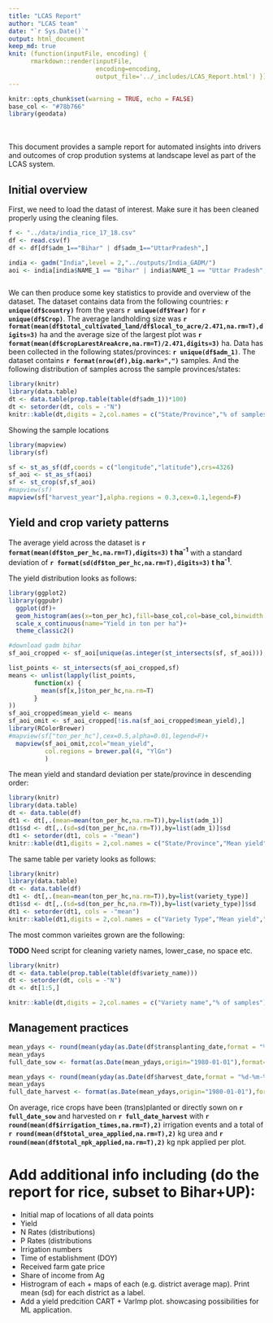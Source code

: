 ```yaml
---
title: "LCAS Report"
author: "LCAS team"
date: "`r Sys.Date()`"
output: html_document
keep_md: true
knit: (function(inputFile, encoding) { 
      rmarkdown::render(inputFile,
                        encoding=encoding, 
                        output_file='../_includes/LCAS_Report.html') })
---
```


```r
knitr::opts_chunk$set(warning = TRUE, echo = FALSE)
base_col <- "#78b766"
library(geodata)
```

<br><br>
This document provides a sample report for automated insights into drivers and
outcomes of crop prodution systems at landscape level as part of the LCAS system.


## Initial overview
First, we need to load the datast of interest. 
Make sure it has been cleaned properly using the cleaning files.

```r
f <- "../data/india_rice_17_18.csv"
df <- read.csv(f)
df <- df[df$adm_1=="Bihar" | df$adm_1=="UttarPradesh",]

india <- gadm("India",level = 2,"../outputs/India_GADM/")
aoi <- india[india$NAME_1 == "Bihar" | india$NAME_1 == "Uttar Pradesh",]



```

We can then produce some key statistics to provide and overview of the dataset. The dataset contains data from the following countries: **`r unique(df$country)`** from the years **`r unique(df$Year)`** for **`r unique(df$Crop)`**. The average landholding size was **`r format(mean(df$total_cultivated_land/df$local_to_acre/2.471,na.rm=T),digits=3)`** ha and the average size of the largest plot was **`r format(mean(df$cropLarestAreaAcre,na.rm=T)/2.471,digits=3)`** ha. Data has been collected in the following states/provinces: **`r unique(df$adm_1)`**. The dataset contains **`r format(nrow(df),big.mark=",")`** samples. And the following distribution of samples across the sample provinces/states: 

```r
library(knitr)
library(data.table)
dt <- data.table(prop.table(table(df$adm_1))*100)
dt <- setorder(dt, cols = -"N")  
knitr::kable(dt,digits = 2,col.names = c("State/Province","% of samples"))
```

Showing the sample locations

```r
library(mapview)
library(sf)

sf <- st_as_sf(df,coords = c("longitude","latitude"),crs=4326)
sf_aoi <- st_as_sf(aoi)
sf <- st_crop(sf,sf_aoi)
#mapview(sf)
mapview(sf["harvest_year"],alpha.regions = 0.3,cex=0.1,legend=F)
```



## Yield and crop variety patterns

The average yield across the dataset is **`r format(mean(df$ton_per_hc,na.rm=T),digits=3)` t ha<sup>-1</sup>** with a standard deviation of **`r format(sd(df$ton_per_hc,na.rm=T),digits=3)` t ha<sup>-1</sup>**.

The yield distribution looks as follows:

```r
library(ggplot2)
library(ggpubr)
  ggplot(df)+
  geom_histogram(aes(x=ton_per_hc),fill=base_col,col=base_col,binwidth = 0.2)+
  scale_x_continuous(name="Yield in ton per ha")+
  theme_classic2()
```  


```r

#download gadm bihar
sf_aoi_cropped <- sf_aoi[unique(as.integer(st_intersects(sf, sf_aoi))),]

list_points <- st_intersects(sf_aoi_cropped,sf)
means <- unlist(lapply(list_points,
       function(x) {
         mean(sf[x,]$ton_per_hc,na.rm=T)
       }
))
sf_aoi_cropped$mean_yield <- means
sf_aoi_omit <- sf_aoi_cropped[!is.na(sf_aoi_cropped$mean_yield),]
library(RColorBrewer)
#mapview(sf["ton_per_hc"],cex=0.5,alpha=0.01,legend=F)+
  mapview(sf_aoi_omit,zcol="mean_yield",
          col.regions = brewer.pal(4, "YlGn")
          )


```

The mean yield and standard deviation per state/province in descending order:

```r
library(knitr)
library(data.table)
dt <- data.table(df)
dt1 <- dt[,.(mean=mean(ton_per_hc,na.rm=T)),by=list(adm_1)]
dt1$sd <- dt[,.(sd=sd(ton_per_hc,na.rm=T)),by=list(adm_1)]$sd
dt1 <- setorder(dt1, cols = -"mean")  
knitr::kable(dt1,digits = 2,col.names = c("State/Province","Mean yield","Standard Deviation"))
```


The same table per variety looks as follows:

```r
library(knitr)
library(data.table)
dt <- data.table(df)
dt1 <- dt[,.(mean=mean(ton_per_hc,na.rm=T)),by=list(variety_type)]
dt1$sd <- dt[,.(sd=sd(ton_per_hc,na.rm=T)),by=list(variety_type)]$sd
dt1 <- setorder(dt1, cols = -"mean")  
knitr::kable(dt1,digits = 2,col.names = c("Variety Type","Mean yield","Standard Deviation"))
```


The most common varieites grown are the following:

**TODO** Need script for cleaning variety names, lower_case, no space etc.

```r
library(knitr)
dt <- data.table(prop.table(table(df$variety_name)))
dt <- setorder(dt, cols = -"N")
dt <- dt[1:5,]

knitr::kable(dt,digits = 2,col.names = c("Variety name","% of samples"))
```

## Management practices 


```r
mean_ydays <- round(mean(yday(as.Date(df$transplanting_date,format = "%d-%m-%Y")),na.rm = T),0)
mean_ydays
full_date_sow <- format(as.Date(mean_ydays,origin="1980-01-01"),format="%e. of %B")

mean_ydays <- round(mean(yday(as.Date(df$harvest_date,format = "%d-%m-%Y")),na.rm = T),0)
mean_ydays
full_date_harvest <- format(as.Date(mean_ydays,origin="1980-01-01"),format="%e. of %B")

```

On average, rice crops have been (trans)planted or directly sown on **`r full_date_sow`** and harvested on **`r full_date_harvest`** with **`r round(mean(df$irrigation_times,na.rm=T),2)`** irrigation events and a total of **`r round(mean(df$total_urea_applied,na.rm=T),2)`** kg urea and **`r round(mean(df$total_npk_applied,na.rm=T),2)`** kg npk applied per plot.



# Add additional info including (do the report for rice, subset to Bihar+UP):
- Initial map of locations of all data points
- Yield
- N Rates (distributions)
- P Rates (distributions
- Irrigation numbers
- Time of establishment (DOY)
- Received farm gate price
- Share of income from Ag
- Histrogram of each + maps of each (e.g. district average map). Print mean (sd) for each district as a label.
- Add a yield predcition CART + VarImp plot. showcasing possibilities for ML application.
